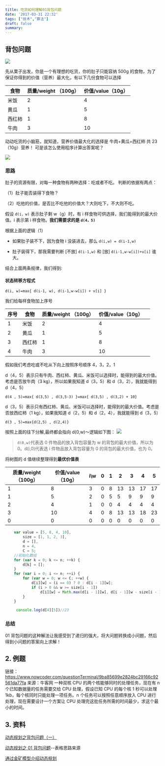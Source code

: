 ```yaml
---
title: 吃货如何理解01背包问题
date: '2017-03-31 22:32'
tags: ["技术","算法"]
draft: false
summary: 
---
```

## 背包问题

![](https://images.scar.site/20220223234709.png)

先从栗子出发，你是一个有理想的吃货，你的肚子只能容纳 500g 的食物，为了保证你得到的价值（营养）最大化，有以下几份食物可以选择

| 食物   | 质量/weight （100g） | 价值/value（10g） |
| ------ | -------------------- | ----------------- |
| 米饭   | 2                    | 4                 |
| 黄瓜   | 1                    | 5                 |
| 西红柿 | 1                    | 8                 |
| 牛肉   | 3                    | 10                |

动动吃货的小脑筋，就知道，营养价值最大化的选择是
牛肉+黄瓜+西红柿 共 23（10g）营养！
可是该怎么使用程序计算出答案呢？

![](https://images.scar.site/20220223234716.png)

### 思路

肚子的资源有限，对每一种食物有两种选择：吃或者不吃。
判断的依据有两点：

（1）肚子能否装得下食物？

（2）吃他的价值，是否比不吃他的价值大？大则吃下，不大则不吃。

假设 `d(i，w)` 表示肚子剩 w（g）时，有 i 样食物可供选择，我们能得到的最大价值。i 表示第 i 样食物。**我们需要求的是 `d(4，5)`**

根据上面的逻辑（1）

- 如果肚子装不下，因为食物 i 没装进去，那么 ```d(i,w) = d(i-1,w)```

- 肚子装得下，那我需要判断 [不放] `d(i-1,w)` 和 [放] `d(i-1,w-w[i])+v[i]` 谁大。

结合上面两条规律，我们得到:

#### 状态转移方程式

```
d(i, w)=max{ d(i-1, w), d(i-1,w-w[i]) + v[i] }
```

我们给每样食物加上序号

| 序号 | 食物   | 质量/weight （100g） | 价值/value（10g） |     |
| ---- | ------ | -------------------- | ----------------- | --- |
| 1    | 米饭   | 2                    | 4                 |
| 2    | 黄瓜   | 1                    | 5                 |
| 3    | 西红柿 | 1                    | 8                 |
| 4    | 牛肉   | 3                    | 10                |

假如我们考虑吃或不吃从下向上按照序号顺序 4，3，2，1

d（4，5）表示只有牛肉、西红柿、黄瓜、米饭可以选择时，能得到的最大价值。考虑是否放牛肉（3 kg），所以如果我知道 d（3，5）和 d（3，2），我就能得到 d（4，5）

```
d(4 , 5)=max{ d(3,5) , d(3,5-3) }=max{ d(3,5) , d(3,2) + 10}
```

d（3，5）表示只有西红柿、黄瓜、米饭可以选择时，能得到的最大价值。考虑是否放西红柿（1 kg），如果我知道 d（2，5）和 d（2，4），我就能得到 d（3，5）

```
d(3 , 5)=max{d(2,5) , d(2,4)}
```

按照上面的往下分解,最终都会指向 d(0,w)～逻辑如下图：
![](https://images.scar.site/20220223234811.png)

> `d(0,w)`代表选 0 件物品的放入背包容量为 w 的背包的最大价值，所以为 0。d(i,0)代表选 i 件物品放入背包容量为 0 的背包的最大价值，也为 0。

将树图的 d 值继续整理得到**最优价值表**

| 质量/weight（100g） | 价值/value（10g） | i\w | 0   | 1   | 2   | 3   | 4   | 5   |
| ------------------- | ----------------- | --- | --- | --- | --- | --- | --- | --- |
| 1                   | 8                 | 3   | 0   | 8   | 13  | 13  | 17  | 17  |
| 1                   | 5                 | 2   | 0   | 5   | 5   | 9   | 9   | 9   |
| 2                   | 4                 | 1   | 0   | 0   | 4   | 4   | 4   | 4   |
| 3                   | 10                | 4   | 0   | 8   | 13  | 13  | 18  | 23  |
| 0                   | 0                 | 0   | 0   | 0   | 0   | 0   | 0   | 0   |

```javascript
    var value = [5, 8, 4, 10],
        size = [1, 1, 2, 3],
        d = [],
        n = 4,
        C = 5;
    //初始化数组
    for (var k = 0; k <= n; ++k) {
        d[k] = [];
    }
    for (var i = 0; i <= n; ++i) {
        for (var w = 0; w <= C; ++w) {
            d[i][w] = (i == 0) ? 0 : d[i - 1][w];
            if (i > 0 && w >= size[i - 1])
                d[i][w] = Math.max(d[i - 1][w], d[i - 1][w - size[i - 1]] + value[i - 1]);
        }
    }

     console.log(d[4][5])//23
```

### 总结

01 背包问题的这种解法让我感受到了递归的强大，将大问题转换成小问题，然后得到小问题的答案向上求解！

## 2. 例题

链接：https://www.nowcoder.com/questionTerminal/9ba85699e2824bc29166c92561da77fa
来源：牛客网
一种双核 CPU 的两个核能够同时的处理任务，现在有 n 个已知数据量的任务需要交给 CPU 处理，假设已知 CPU 的每个核 1 秒可以处理 1kb，每个核同时只能处理一项任务。n 个任务可以按照任意顺序放入 CPU 进行处理，现在需要设计一个方案让 CPU 处理完这批任务所需的时间最少，求这个最小的时间。

## 3. 资料

[动态规划之背包问题（一）](http://hawstein.com/2013/03/01/dp-knapsack/)

[动态规划之 01 背包问题](http://blog.csdn.net/mu399/article/details/7722810)--表格思路来源

[通过金矿模型介绍动态规划](http://www.cnblogs.com/SDJL/archive/2008/08/22/1274312.html)
